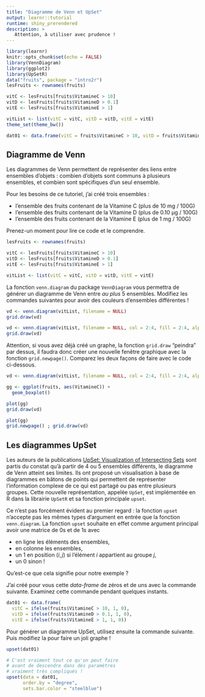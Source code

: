 ```yaml
---
title: "Diagramme de Venn et UpSet"
output: learnr::tutorial
runtime: shiny_prerendered
description: >
   Attention, à utiliser avec prudence !
---
```


```r
library(learnr)
knitr::opts_chunk$set(echo = FALSE)
library(VennDiagram)
library(ggplot2)
library(UpSetR)
data("fruits", package = "intro2r")
lesFruits <- rownames(fruits)

vitC <- lesFruits[fruits$VitamineC > 10]
vitD <- lesFruits[fruits$VitamineD > 0.1]
vitE <- lesFruits[fruits$VitamineE > 1]

vitList <- list(vitC = vitC, vitD = vitD, vitE = vitE)
theme_set(theme_bw())

dat01 <- data.frame(vitC = fruits$VitamineC > 10, vitD = fruits$VitamineD > 0.1, vitE = fruits$VitamineE > 1) + 0
```

## Diagramme de Venn

Les diagrammes de Venn permettent de représenter des liens entre ensembles d'objets : combien d'objets sont communs à plusieurs ensembles, et combien sont spécifiques d'un seul ensemble.

Pour les besoins de ce tutoriel, j'ai créé trois ensembles : 

* l'ensemble des fruits contenant de la Vitamine C (plus de 10 mg / 100G)
* l'ensemble des fruits contenant de la Vitamine D (plus de 0.10 µg / 100G)
* l'ensemble des fruits contenant de la Vitamine E
(plus de 1 mg / 100G)

Prenez-un moment pour lire ce code et le comprendre.

```r
lesFruits <- rownames(fruits)

vitC <- lesFruits[fruits$VitamineC > 10]
vitD <- lesFruits[fruits$VitamineD > 0.1]
vitE <- lesFruits[fruits$VitamineE > 1]

vitList <- list(vitC = vitC, vitD = vitD, vitE = vitE)
```

La fonction `venn.diagram` du package `VennDiagram` vous permettra de générer un diagramme de Venn entre *au plus* 5 ensembles. Modifiez les commandes suivantes pour avoir des couleurs d'ensembles différentes !


```r
vd <- venn.diagram(vitList, filename = NULL)
grid.draw(vd)
```

```r
vd <- venn.diagram(vitList, filename = NULL, col = 2:4, fill = 2:4, alpha = rep(0.4, 3))
grid.draw(vd)
```

Attention, si vous avez déjà créé un graphe, la fonction `grid.draw` "peindra" par dessus, il faudra donc créer une nouvelle fenêtre graphique avec la fonction `grid.newpage()`. Comparez les deux façons de faire avec le code ci-dessous.

```r
vd <- venn.diagram(vitList, filename = NULL, col = 2:4, fill = 2:4, alpha = rep(0.4, 3))
```


```r
gg <- ggplot(fruits, aes(VitamineC)) + 
  geom_boxplot()

plot(gg)
grid.draw(vd)

plot(gg)
grid.newpage() ; grid.draw(vd)
```

## Les diagrammes UpSet

Les auteurs de la publications [UpSet: Visualization of Intersecting Sets](https://ieeexplore.ieee.org/document/6876017) sont partis du constat qu'à partir de 4 ou 5 ensembles différents, le diagramme de Venn atteint ses limites. Ils ont proposé un visualisation à base de diagrammes en bâtons de points qui permettent de représenter l'information complexe de ce qui est partagé ou pas entre plusieurs groupes. Cette nouvelle représentation, appelée `UpSet`, est implémentée en R dans la librairie `UpSetR` et sa fonction principale `upset`.

Ce n'est pas forcément évident au premier regard : la fonction `upset` n'accepte pas les mêmes types d'argument en entrée que la fonction `venn.diagram`. La fonction `upset` souhaite en effet comme argument principal avoir une matrice de 0s et de 1s avec 

  * en ligne les éléments des ensembles,
  * en colonne les ensembles,
  * un 1 en position $(i,j)$ si l'élément $i$ appartient au groupe $j$,
  * un 0 sinon !
  
Qu'est-ce que cela signifie pour notre exemple ? 

J'ai créé pour vous cette *data-frame* de zéros et de uns avec la commande suivante. Examinez cette commande pendant quelques instants.

```r
dat01 <- data.frame(
  vitC = ifelse(fruits$VitamineC > 10, 1, 0), 
  vitD = ifelse(fruits$VitamineD > 0.1, 1, 0), 
  vitE = ifelse(fruits$VitamineE > 1, 1, 0))
```

Pour générer un diagramme UpSet, utilisez ensuite la commande suivante. Puis modifiez la pour faire un joli graphe !


```r
upset(dat01)
```

```r
# C'est vraiment tout ce qu'on peut faire
# avant de descendre dans des paramètres 
# vraiment très compliqués !
upset(data = dat01, 
      order.by = "degree", 
      sets.bar.color = "steelblue")
```



